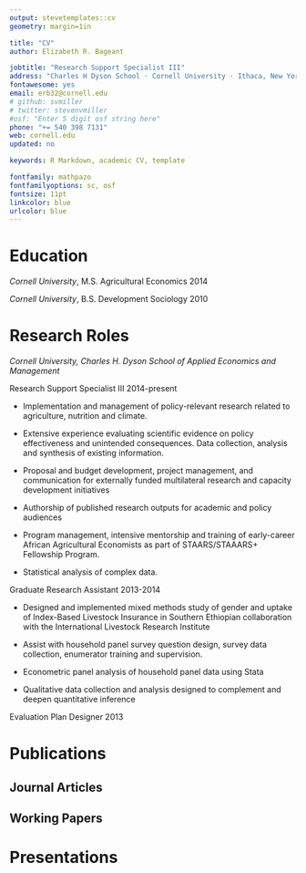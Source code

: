 ```yaml
---
output: stevetemplates::cv
geometry: margin=1in

title: "CV"
author: Elizabeth R. Bageant

jobtitle: "Research Support Specialist III"
address: "Charles H Dyson School · Cornell University · Ithaca, New York"
fontawesome: yes
email: erb32@cornell.edu
# github: svmiller
# twitter: stevenvmiller
#osf: "Enter 5 digit osf string here"
phone: "+= 540 398 7131"
web: cornell.edu
updated: no

keywords: R Markdown, academic CV, template

fontfamily: mathpazo
fontfamilyoptions: sc, osf
fontsize: 11pt
linkcolor: blue
urlcolor: blue
---
```


# Education

*Cornell University*, M.S. Agricultural Economics \hfill 2014

*Cornell University*, B.S. Development Sociology \hfill 2010


# Research Roles

*Cornell University, Charles H. Dyson School of Applied Economics and Management*

Research Support Specialist III \hfill 2014-present


  * Implementation and management of policy-relevant research related to agriculture, nutrition and climate.
  
  * Extensive experience evaluating scientific evidence on policy effectiveness and unintended consequences. Data collection, analysis and synthesis of existing information.
  
  * Proposal and budget development, project management, and communication for externally funded multilateral research and capacity development initiatives
  
  *	Authorship of published research outputs for academic and policy audiences
  
  * Program management, intensive mentorship and training of early-career African Agricultural Economists as part of STAARS/STAAARS+ Fellowship Program.
  
  * Statistical analysis of complex data. 

Graduate Research Assistant \hfill 2013-2014

  * Designed and implemented mixed methods study of gender and uptake of Index-Based Livestock Insurance in Southern Ethiopian collaboration with the International Livestock Research Institute 
  
  * Assist with household panel survey question design, survey data collection, enumerator training and supervision.

  * Econometric panel analysis of household panel data using Stata
  
  * Qualitative data collection and analysis designed to complement and deepen quantitative inference

Evaluation Plan Designer \hfill 2013



# Publications

## Journal Articles

## Working Papers


# Presentations



